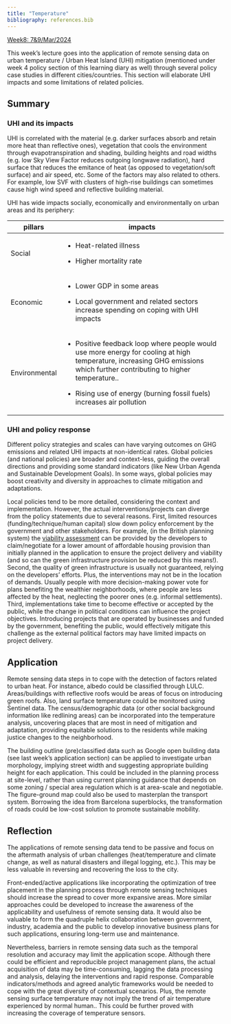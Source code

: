 ```yaml
---
title: "Temperature"
bibliography: references.bib
---
```


[Week8: 7&9/Mar/2024]{.underline}

This week's lecture goes into the application of remote sensing data on urban temperature / Urban Heat Island (UHI) mitigation (mentioned under week 4 policy section of this learning diary as well) through several policy case studies in different cities/countries. This section will elaborate UHI impacts and some limitations of related policies.

## Summary

### UHI and its impacts

UHI is correlated with the material (e.g. darker surfaces absorb and retain more heat than reflective ones), vegetation that cools the environment through evapotranspiration and shading, building heights and road widths (e.g. low Sky View Factor reduces outgoing longwave radiation), hard surface that reduces the emitance of heat (as opposed to vegetation/soft surface) and air speed, etc. Some of the factors may also related to others. For example, low SVF with clusters of high-rise buildings can sometimes cause high wind speed and reflective building material.

UHI has wide impacts socially, economically and environmentally on urban areas and its periphery:

+---------------+----------------------------------------------------------------------------------------------------------------------------------------------------------------------------+
| pillars       | impacts                                                                                                                                                                    |
+===============+============================================================================================================================================================================+
| Social        | -   Heat-related illness                                                                                                                                                   |
|               |                                                                                                                                                                            |
|               | -   Higher mortality rate                                                                                                                                                  |
+---------------+----------------------------------------------------------------------------------------------------------------------------------------------------------------------------+
| Economic      | -   Lower GDP in some areas                                                                                                                                                |
|               |                                                                                                                                                                            |
|               | -   Local government and related sectors increase spending on coping with UHI impacts                                                                                      |
+---------------+----------------------------------------------------------------------------------------------------------------------------------------------------------------------------+
| Environmental | -   Positive feedback loop where people would use more energy for cooling at high temperature, increasing GHG emissions which further contributing to higher temperature.. |
|               |                                                                                                                                                                            |
|               | -   Rising use of energy (burning fossil fuels) increases air pollution                                                                                                    |
+---------------+----------------------------------------------------------------------------------------------------------------------------------------------------------------------------+

### UHI and policy response

Different policy strategies and scales can have varying outcomes on GHG emissions and related UHI impacts at non-identical rates. Global policies (and national policies) are broader and context-less, guiding the overall directions and providing some standard indicators (like New Urban Agenda and Sustainable Development Goals). In some ways, global policies may boost creativity and diversity in approaches to climate mitigation and adaptations.

Local policies tend to be more detailed, considering the context and implementation. However, the actual interventions/projects can diverge from the policy statements due to several reasons. First, limited resources (funding/technique/human capital) slow down policy enforcement by the government and other stakeholders. For example, (in the British planning system) the [viability assessment](https://www.gov.uk/guidance/viability) can be provided by the developers to claim/negotiate for a lower amount of affordable housing provision than initially planned in the application to ensure the project delivery and viability (and so can the green infrastructure provision be reduced by this means!). Second, the quality of green infrastructure is usually not guaranteed, relying on the developers' efforts. Plus, the interventions may not be in the location of demands. Usually people with more decision-making power vote for plans benefiting the wealthier neighborhoods, where people are less affected by the heat, neglecting the poorer ones (e.g. informal settlements). Third, implementations take time to become effective or accepted by the public, while the change in political conditions can influence the project objectives. Introducing projects that are operated by businesses and funded by the government, benefiting the public, would effectively mitigate this challenge as the external political factors may have limited impacts on project delivery.

## Application

Remote sensing data steps in to cope with the detection of factors related to urban heat. For instance, albedo could be classified through LULC. Areas/buildings with reflective roofs would be areas of focus on introducing green roofs. Also, land surface temperature could be monitored using Sentinel data. The census/demographic data (or other social background information like redlining areas) can be incorporated into the temperature analysis, uncovering places that are most in need of mitigation and adaptation, providing equitable solutions to the residents while making justice changes to the neighborhood.

The building outline (pre)classified data such as Google open building data (see last week's application section) can be applied to investigate urban morphology, implying street width and suggesting appropriate building height for each application. This could be included in the planning process at site-level, rather than using current planning guidance that depends on some zoning / special area regulation which is at area-scale and negotiable. The figure-ground map could also be used to masterplan the transport system. Borrowing the idea from Barcelona superblocks, the transformation of roads could be low-cost solution to promote sustainable mobility.

## Reflection

The applications of remote sensing data tend to be passive and focus on the aftermath analysis of urban challenges (heat/temperature and climate change, as well as natural disasters and illegal logging, etc.). This may be less valuable in reversing and recovering the loss to the city.

Front-ended/active applications like incorporating the optimization of tree placement in the planning process through remote sensing techniques should increase the spread to cover more expansive areas. More similar approaches could be developed to increase the awareness of the applicability and usefulness of remote sensing data. It would also be valuable to form the quadruple helix collaboration between government, industry, academia and the public to develop innovative business plans for such applications, ensuring long-term use and maintenance.

Nevertheless, barriers in remote sensing data such as the temporal resolution and accuracy may limit the application scope. Although there could be efficient and reproducible project management plans, the actual acquisition of data may be time-consuming, lagging the data processing and analysis, delaying the interventions and rapid response. Comparable indicators/methods and agreed analytic frameworks would be needed to cope with the great diversity of contextual scenarios. Plus, the remote sensing surface temperature may not imply the trend of air temperature experienced by normal human.. This could be further proved with increasing the coverage of temperature sensors.
